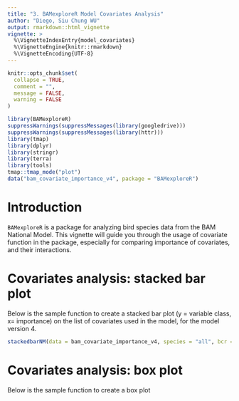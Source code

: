 ```yaml
---
title: "3. BAMexploreR Model Covariates Analysis"
author: "Diego, Siu Chung WU"
output: rmarkdown::html_vignette
vignette: >
  %\VignetteIndexEntry{model_covariates}
  %\VignetteEngine{knitr::rmarkdown}
  %\VignetteEncoding{UTF-8}
---
```



```r
knitr::opts_chunk$set(
  collapse = TRUE,
  comment = "",
  message = FALSE,
  warning = FALSE
)
```

```r
library(BAMexploreR)
suppressWarnings(suppressMessages(library(googledrive)))
suppressWarnings(suppressMessages(library(httr)))
library(tmap)
library(dplyr)
library(stringr)
library(terra)
library(tools)
tmap::tmap_mode("plot")
data("bam_covariate_importance_v4", package = "BAMexploreR")
```

# Introduction

`BAMexploreR` is a package for analyzing bird species data from the BAM National Model. This vignette will guide you through the usage of covariate function in the package, especially for comparing importance of covariates, and their interactions.


# Covariates analysis: stacked bar plot

Below is the sample function to create a stacked bar plot (y = variable class, x= importance) on the list of covariates used in the model, for the model version 4.
```r
stackedbarNM(data = bam_covariate_importance_v4, species = "all", bcr = "all", group = c("var_class", "bcr"), plot = FALSE)
```

# Covariates analysis: box plot

Below is the sample function to create a box plot




